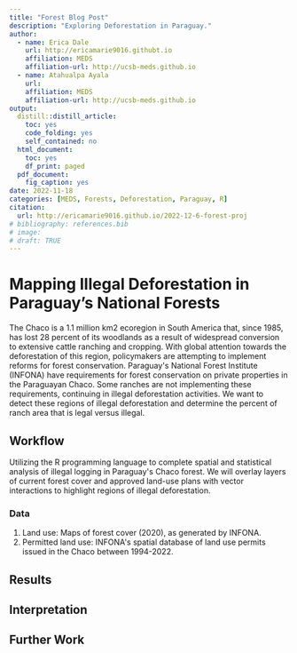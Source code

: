 ```yaml
---
title: "Forest Blog Post"
description: "Exploring Deforestation in Paraguay."
author:
  - name: Erica Dale
    url: http://ericamarie9016.githubt.io
    affiliation: MEDS
    affiliation-url: http://ucsb-meds.github.io
  - name: Atahualpa Ayala
    url:
    affiliation: MEDS
    affiliation-url: http://ucsb-meds.github.io
output:
  distill::distill_article:
    toc: yes
    code_folding: yes
    self_contained: no
  html_document:
    toc: yes
    df_print: paged
  pdf_document:
    fig_caption: yes
date: 2022-11-18
categories: [MEDS, Forests, Deforestation, Paraguay, R]
citation: 
  url: http://ericamarie9016.github.io/2022-12-6-forest-proj
# bibliography: references.bib
# image: 
# draft: TRUE
---
```


# Mapping Illegal Deforestation in Paraguay's National Forests

The Chaco is a 1.1 million km2 ecoregion in South America that, since 1985, has lost 28 percent of its woodlands as a result of widespread conversion to extensive cattle ranching and cropping. With global attention towards the deforestation of this region, policymakers are attempting to implement reforms for forest conservation. Paraguay\'s National Forest Institute (INFONA) have requirements for forest conservation on private properties in the Paraguayan Chaco. Some ranches are not implementing these requirements, continuing in illegal deforestation activities. We want to detect these regions of illegal deforestation and determine the percent of ranch area that is legal versus illegal.

## Workflow

Utilizing the R programming language to complete spatial and statistical analysis of illegal logging in Paraguay\'s Chaco forest. We will overlay layers of current forest cover and approved land-use plans with vector interactions to highlight regions of illegal deforestation.

### Data

1.  Land use: Maps of forest cover (2020), as generated by INFONA.
2.  Permitted land use: INFONA\'s spatial database of land use permits issued in the Chaco between 1994-2022.

## Results

## Interpretation

## Further Work
